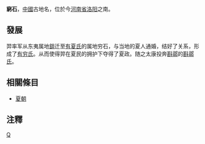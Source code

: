 '''窮石'''，[[中國|中國]]古地名，位於今[[河南省|河南省]][[洛阳市|洛阳]]之南。

== 發展 ==
羿率军从东夷属地[[鉏_(都城)|鉏]]{{NoteTag|1={{標音|繁=鉏|简=钅且|拼音=Xú|注音=ㄒㄩˊ|同音字 =徐}}}}迁至[[有夏氏|有夏氏]]的属地穷石，与当地的夏人通婚，结好了关系，形成了[[有穷氏|有穷氏]]。从而使得羿在夏民的拥护下夺得了夏政。随之太康投奔[[斟鄩|斟鄩]]的[[斟鄩氏|斟鄩氏]]。

== 相關條目 ==
* [[夏朝|夏朝]]

== 注釋 ==
<div class="references-small">
{{NoteFoot}}
</div>

[[分类:河南古地名|Q]]
